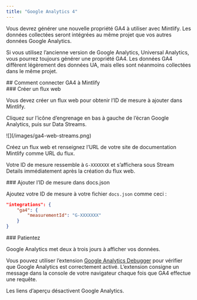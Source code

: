 ```yaml
---
title: "Google Analytics 4"
---
```


Vous devrez générer une nouvelle propriété <Tooltip tip="Google Analytics 4">GA4</Tooltip> à utiliser avec Mintlify. Les données collectées seront intégrées au même projet que vos autres données Google Analytics.

Si vous utilisez l’ancienne version de Google Analytics, Universal Analytics, vous pourrez toujours générer une propriété <Tooltip tip="Google Analytics 4">GA4</Tooltip>. Les données <Tooltip tip="Google Analytics 4">GA4</Tooltip> diffèrent légèrement des données UA, mais elles sont néanmoins collectées dans le même projet.



<div id="how-to-connect-ga4-to-mintlify">
  ## Comment connecter GA4 à Mintlify
</div>

<div id="create-a-web-stream">
  ### Créer un flux web
</div>

Vous devez créer un flux web pour obtenir l’ID de mesure à ajouter dans Mintlify.

Cliquez sur l’icône d’engrenage en bas à gauche de l’écran Google Analytics, puis sur Data Streams.

<Frame>![](/images/ga4-web-streams.png)</Frame>

Créez un flux web et renseignez l’URL de votre site de documentation Mintlify comme URL du flux.

Votre ID de mesure ressemble à `G-XXXXXXX` et s’affichera sous Stream Details immédiatement après la création du flux web.

<div id="put-measurement-id-in-docsjson">
  ### Ajouter l’ID de mesure dans docs.json
</div>

Ajoutez votre ID de mesure à votre fichier `docs.json` comme ceci :

```json docs.json
"integrations": {
    "ga4": {
        "measurementId": "G-XXXXXXX"
    }
}
```

<div id="wait">
  ### Patientez
</div>

Google Analytics met deux à trois jours à afficher vos données.

Vous pouvez utiliser l’extension [Google Analytics Debugger](https://chrome.google.com/webstore/detail/google-analytics-debugger/jnkmfdileelhofjcijamephohjechhna?hl=en) pour vérifier que Google Analytics est correctement activé. L’extension consigne un message dans la console de votre navigateur chaque fois que GA4 effectue une requête.

<Note>
  Les liens d’aperçu désactivent Google Analytics.
</Note>
